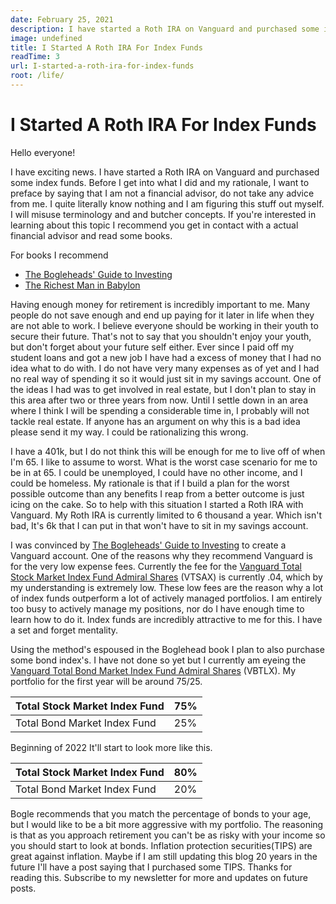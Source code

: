 ```yaml
---
date: February 25, 2021
description: I have started a Roth IRA on Vanguard and purchased some index funds. Before I get into what I did and my rationale, I want to preface by saying that I am not a financial advisor, do not take any advice from me. I quite literally know nothing and I am figuring this stuff out myself. I will misuse terminology and and butcher concepts.
image: undefined
title: I Started A Roth IRA For Index Funds
readTime: 3
url: I-started-a-roth-ira-for-index-funds
root: /life/
---
```



# I Started A Roth IRA For Index Funds

Hello everyone!

I have exciting news. I have started a Roth IRA on Vanguard and purchased some index funds. Before I get into what I did and my rationale, I want to preface by saying that I am not a financial advisor, do not take any advice from me. I quite literally know nothing and I am figuring this stuff out myself. I will misuse terminology and and butcher concepts. If you're interested in learning about this topic I recommend you get in contact with a actual financial advisor and read some books.

For books I recommend

-   [The Bogleheads' Guide to Investing](https://amzn.to/3uzWUWO)
-   [The Richest Man in Babylon](https://amzn.to/2NHiWqf)

Having enough money for retirement is incredibly important to me. Many people do not save enough and end up paying for it later in life when they are not able to work. I believe everyone should be working in their youth to secure their future. That's not to say that you shouldn't enjoy your youth, but don't forget about your future self either. Ever since I paid off my student loans and got a new job I have had a excess of money that I had no idea what to do with. I do not have very many expenses as of yet and I had no real way of spending it so it would just sit in my savings account. One of the ideas I had was to get involved in real estate, but I don't plan to stay in this area after two or three years from now. Until I settle down in an area where I think I will be spending a considerable time in, I probably will not tackle real estate. If anyone has an argument on why this is a bad idea please send it my way. I could be rationalizing this wrong.

I have a 401k, but I do not think this will be enough for me to live off of when I'm 65. I like to assume to worst. What is the worst case scenario for me to be in at 65. I could be unemployed, I could have no other income, and I could be homeless. My rationale is that if I build a plan for the worst possible outcome than any benefits I reap from a better outcome is just icing on the cake. So to help with this situation I started a Roth IRA with Vanguard. My Roth IRA is currently limited to 6 thousand a year. Which isn't bad, It's 6k that I can put in that won't have to sit in my savings account.

I was convinced by [The Bogleheads' Guide to Investing](https://amzn.to/3uzWUWO) to create a Vanguard account. One of the reasons why they recommend Vanguard is for the very low expense fees. Currently the fee for the [Vanguard Total Stock Market Index Fund Admiral Shares](https://investor.vanguard.com/mutual-funds/profile/fees/vtsax) (VTSAX) is currently .04, which by my understanding is extremely low. These low fees are the reason why a lot of index funds outperform a lot of actively managed portfolios. I am entirely too busy to actively manage my positions, nor do I have enough time to learn how to do it. Index funds are incredibly attractive to me for this. I have a set and forget mentality.

Using the method's espoused in the Boglehead book I plan to also purchase some bond index's. I have not done so yet but I currently am eyeing the [Vanguard Total Bond Market Index Fund Admiral Shares](https://investor.vanguard.com/mutual-funds/profile/overview/vbtlx) (VBTLX). My portfolio for the first year will be around 75/25.

| Total Stock Market Index Fund | 75% |
| ----------------------------- | --- |
| Total Bond Market Index Fund  | 25% |

Beginning of 2022 It'll start to look more like this.

| Total Stock Market Index Fund | 80% |
| ----------------------------- | --- |
| Total Bond Market Index Fund  | 20% |

Bogle recommends that you match the percentage of bonds to your age, but I would like to be a bit more aggressive with my portfolio. The reasoning is that as you approach retirement you can't be as risky with your income so you should start to look at bonds. Inflation protection securities(TIPS) are great against inflation. Maybe if I am still updating this blog 20 years in the future I'll have a post saying that I purchased some TIPS. Thanks for reading this. Subscribe to my newsletter for more and updates on future posts.

